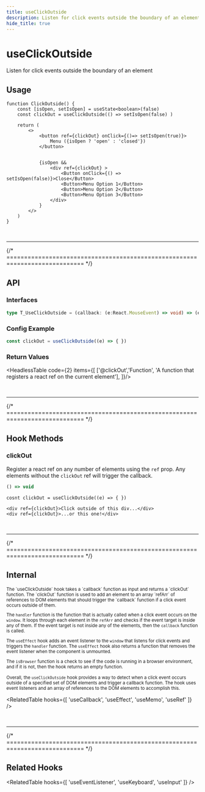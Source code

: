 ```yaml
---
title: useClickOutside
description: Listen for click events outside the boundary of an element
hide_title: true
---
```





<MainText>
<h1>useClickOutside</h1>
Listen for click events outside the boundary of an element
</MainText>



<StatusBadge status={1} />




## Usage



<Tabs>

<TabItem value='sim' label="Simple">

```tsx live 
function ClickOutside() {
    const [isOpen, setIsOpen] = useState<boolean>(false)
    const clickOut = useClickOutside(() => setIsOpen(false) )

    return (
        <>
            <button ref={clickOut} onClick={()=> setIsOpen(true)}>
                Menu ({isOpen ? 'open' : 'closed'})
            </button>


            {isOpen &&
                <div ref={clickOut} >
                    <Button onClick={() => setIsOpen(false)}>Close</Button>
                    <Button>Menu Option 1</Button>
                    <Button>Menu Option 2</Button>
                    <Button>Menu Option 3</Button>
                </div>
            }
        </>
    )
}
``` 

</TabItem>


</Tabs>












<br />
<hr />
{/* ============================================================================ */}

## API 


### Interfaces

```ts
type T_UseClickOutside = (callback: (e:React.MouseEvent) => void) => (el:any) => void;
```



### Config Example

```ts
const clickOut = useClickOutside((e) => { })
```




### Return Values

<HeadlessTable code={2} items={[
    ['@clickOut','Function', 'A function that registers a react ref on the current element'],
]}/>








<br />
<hr />
{/* ============================================================================ */}



## Hook Methods

<Card>

### clickOut
Register a react ref on any number of elements using the `ref` prop. Any elements without the `clickOut`
ref will trigger the callback.

```ts
() => void 
```
```tsx
cosnt clickOut = useClickOutside((e) => { })

<div ref={clickOut}>Click outside of this div...</div>
<div ref={clickOut}>...or this one!</div>
```

</Card>




<br />
<hr />
{/* ============================================================================ */}



## Internal

<StatusBadge status={0} />

<small>
The `useClickOutside` hook takes a `callback` function as input and returns a `clickOut` function. 
The `clickOut` function is used to add an element to an array `refArr` of references to DOM elements 
that should trigger the `callback` function if a click event occurs outside of them.

The `handler` function is the function that is actually called when a click event occurs on the 
`window`. It loops through each element in the `refArr` and checks if the event target is inside 
any of them. If the event target is not inside any of the elements, then the `callback` function 
is called.

The `useEffect` hook adds an event listener to the `window` that listens for click events and 
triggers the `handler` function. The `useEffect` hook also returns a function that removes the 
event listener when the component is unmounted.

The `isBrowser` function is a check to see if the code is running in a browser environment, and 
if it is not, then the hook returns an empty function.

Overall, the `useClickOutside` hook provides a way to detect when a click event occurs outside of 
a specified set of DOM elements and trigger a callback function. The hook uses event listeners and 
an array of references to the DOM elements to accomplish this.
</small>


<RelatedTable hooks={[
  'useCallback', 'useEffect', 'useMemo', 'useRef' 
]} />




<br />
<hr />
{/* ============================================================================ */}



## Related Hooks


<RelatedTable hooks={[
  'useEventListener', 'useKeyboard', 'useInput'
]} />



<!-- 
ignore:
    ## Hook Methods
-->